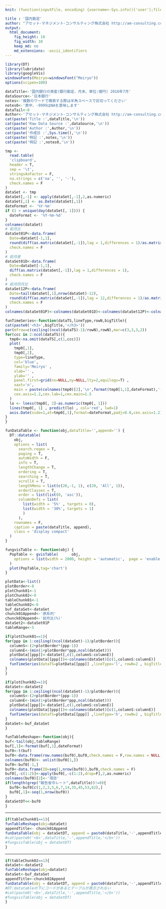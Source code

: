 ```yaml
---
knit: (function(inputFile, encoding) {username<-Sys.info()['user'];fileName<-'defaultPath.csv';pathToFile <-paste0('C:/Users/', username,'/Desktop/pathToCSV/');setwd(pathToFile);buf0<-read.csv(fileName,header = F,skip = 0,stringsAsFactor = F,check.names = F,fileEncoding = 'utf-8');rmarkdown::render(inputFile, encoding = encoding, output_file = paste0('C:/Users/',username,buf0[2,1],'charts/','am-consulting.co.jp-',format(Sys.time(),'%Y-%m-%d-%H-%M-%S'),'.html')) })

title : '国内勘定'
author: "アセット･マネジメント･コンサルティング株式会社 http://am-consulting.co.jp"
output: 
  html_document:
    fig_height: 10
    fig_width: 10
    keep_md: no
    md_extensions: -ascii_identifiers 
---
```

<link href="http://knowledgevault.saecanet.com/components/rmarkdown-html.css" rel="stylesheet">
<style>
.main-container {
	max-width: 1380px;
	margin-left: auto;
	margin-right: auto;
}
</style>

```r
library(DT)
library(lubridate)
library(googleVis)
windowsFonts(Meiryo=windowsFont("Meiryo"))
options(scipen=100)
```

```r
dataTitle<-'国内銀行の資産(銀行勘定、月末、単位:億円) 2016年7月'
dataSource<-'日本銀行'
notes<-'複数のワードで検索する際は半角スペースで区切ってください'
notes0<-'表中、-9999はNAを意味します'
dataTail<-0 
Author<-'アセット･マネジメント･コンサルティング株式会社 http://am-consulting.co.jp'
cat(paste('Title :',dataTitle,'\n'))
cat(paste('Raw Data Source :',dataSource,'\n'))
cat(paste('Author :',Author,'\n'))
cat(paste('作成日 :',Sys.time(),'\n'))
cat(paste('特記 :',notes,'\n'))
cat(paste('特記 :',notes0,'\n'))
```

```r
tmp <-
  read.table(
  'clipboard',
  header = T,
  sep = '\t',
  stringsAsFactor = F,
  na.strings = c('na', '', '-'),
  check.names = F
)
dataSet <- tmp
dataSet[,-1] <- apply(dataSet[,-1],2,as.numeric)
dataSet[,1] <- as.Date(dataSet[,1])
dateFormat <- '%Y-%m'
if (1 < unique(day(dataSet[, 1]))) {
  dateFormat <- '%Y-%m-%d'
}
colnames(dataSet)
# 前月比  
dataSet01P<-data.frame(
  Date=dataSet[-1,1],  
  round(diff(as.matrix(dataSet[,-1]),lag = 1,differences = 1)/as.matrix(dataSet[-nrow(dataSet),-1])*100,2),
  check.names = F
)
# 前月差  
dataSet01D<-data.frame(
  Date=dataSet[-1,1],  
  diff(as.matrix(dataSet[,-1]),lag = 1,differences = 1),
  check.names = F
)
# 前月同月比  
dataSet12P<-data.frame(
  Date=tail(dataSet[,1],nrow(dataSet)-12),  
  round(diff(as.matrix(dataSet[,-1]),lag = 12,differences = 1)/as.matrix(head(dataSet[,-1],nrow(dataSet)-12))*100,2),
  check.names = F
)
colnames(dataSet01P)<-colnames(dataSet01D)<-colnames(dataSet12P)<-colnames(dataSet)
```

```r
funTimeSeries<-function(dataTS,lineType,rowN,bigTitle){
cat(paste0('<h3>',bigTitle,'</h3>'))  
par(mfrow=c(ceiling((ncol(dataTS)-1)/rowN),rowN),mar=c(3,3,3,2))
for(ccc in 2:ncol(dataTS)){ 
  tmp0<-na.omit(dataTS[,c(1,ccc)])
  plot(
    tmp0[,1],
    tmp0[,2],
    type=lineType,
    col='blue',
    family='Meiryo' ,
    xlab='' ,
    ylab='' ,
    panel.first=grid(nx=NULL,ny=NULL,lty=2,equilogs=T) ,
    xaxt='n',
    main = paste(colnames(tmp0)[2],'\n',format(tmp0[1,1],dateFormat),'-',format(tmp0[nrow(tmp0),1],dateFormat)),
    cex.axis=1.2,cex.lab=1,cex.main=1.5
  )
  lo <- loess(tmp0[, 2]~as.numeric(tmp0[, 1]))
  lines(tmp0[, 1] , predict(lo) , col='red', lwd=1)  
  axis.Date(side=1,at=tmp0[,1],format=dateFormat,padj=0.0,cex.axis=1.2)
}
}
```

```r
funDataTable <- function(obj,dataTitle='',append='') {
  DT::datatable(
    obj,
    options = list(
      search.regex = T,
      paging = T,
      autoWidth = F,
      info = T,
      lengthChange = T,
      ordering = T,
      searching = T,
      scrollX = T,
      lengthMenu = list(c(20,-1, 1), c(20, 'All', 1)),
      orderClasses = T,
      order = list(list(0, 'asc')),
      columnDefs = list(
        list(width = '5%' , targets = 0),
        list(width = '30%', targets = 1)
        )
      ),
    rownames = F,
    caption = paste(dataTitle, append),
    class = 'display compact'
  )
}

fungvisTable <- function(obj) {
  PopTable <- gvisTable(      obj, 
    options = list(width = 2000, height = 'automatic',  page = 'enable' ,  pageSize=30)
  )
  plot(PopTable,tag='chart')
}  
```

```r
plotData<-list()
plotBorder<-8
plotChunk01<-1
plotChunk02<-0
tableChunk01<-1
tableChunk02<-0
buf_dataSet<-dataSet
chunck01Append<-'原系列'
chunck02Append<-'前月比(%)'
dataSet2<-dataSet01P
tableRange<-5
```

```r
if(plotChunk01==1){
for(ppp in 1:ceiling((ncol(dataSet)-1)/plotBorder)){
  columnS<-(2+plotBorder*(ppp-1))
  columnE<-(min(1+plotBorder*ppp,ncol(dataSet)))
  plotData[[ppp]]<-dataSet[,c(1,columnS:columnE)]
  colnames(plotData[[ppp]])<-colnames(dataSet)[c(1,columnS:columnE)]
  funTimeSeries(dataTS=plotData[[ppp]] ,lineType='l', rowN=2 , bigTitle=paste0(dataTitle,'-',chunck01Append))
}
}  
```

```r
if(plotChunk02==1){
dataSet<-dataSet2  
for(ppp in 1:ceiling((ncol(dataSet)-1)/plotBorder)){
  columnS<-(2+plotBorder*(ppp-1))
  columnE<-(min(1+plotBorder*ppp,ncol(dataSet)))
  plotData[[ppp]]<-dataSet[,c(1,columnS:columnE)]
  colnames(plotData[[ppp]])<-colnames(dataSet)[c(1,columnS:columnE)]
  funTimeSeries(dataTS=plotData[[ppp]] ,lineType='h', rowN=2 , bigTitle=paste0(dataTitle,'-',chunck02Append))
}
dataSet<-buf_dataSet
}  
```

```r
funTableReshape<-function(obj){
buf<-tail(obj,tableRange)
buf[,1]<-format(buf[,1],dateFormat)
buf0<-t(buf)
buf0<-data.frame(row.names(buf0),buf0,check.names = F,row.names = NULL,stringsAsFactors = F)
colnames(buf0)<- unlist(buf0[1,])
buf0<-buf0[-1,]
buf0<-data.frame(ID=seq(1,nrow(buf0)),buf0,check.names = F)
buf0[,-c(1:2)]<-apply(buf0[,-c(1:2),drop=F],2,as.numeric)
colnames(buf0)[2]<-'項目'
if(length(grep("報告省令レート",dataTitle))!=0){
  buf0<-buf0[c(1,2,3,5,6,7,14,35,45,53,62),]
  buf0[,1]<-seq(1,nrow(buf0))
}
dataSetDT<<-buf0
}
```
<hr>
```r
if(tableChunk01==1){
funTableReshape(obj=dataSet)
appendTitle<- chunck01Append
funDataTable(obj = dataSetDT, append = paste0(dataTitle,'-',appendTitle))
#cat(paste0('<b>',dataTitle,'-',appendTitle,'</b>'))  
#fungvisTable(obj = dataSetDT)
}
```
<hr>
```r
if(tableChunk02==1){
dataSet<-dataSet2
funTableReshape(obj=dataSet)
dataSet<-buf_dataSet
appendTitle<-chunck02Append
funDataTable(obj = dataSetDT, append = paste0(dataTitle,'-',appendTitle))
#DT:datatableの下にコードがあるとテーブルが表示されない
#cat(paste0('<b>',dataTitle,'-',appendTitle,'</b>'))
#fungvisTable(obj = dataSetDT)
}
```
